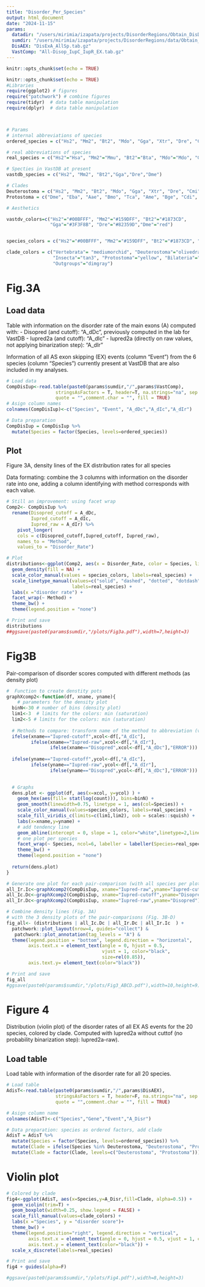 ```yaml
---
title: "Disorder_Per_Species"
output: html_document
date: "2024-11-15"
params:
  datadir: "/users/mirimia/izapata/projects/DisorderRegions/Obtain_DisDom/data"
  sumdir: "/users/mirimia/izapata/projects/DisorderRegions/data/Obtain_DisDom/Summary"
  DisAEX: "DisExA_AllSp.tab.gz"
  VastComp: "All-Disop_IupC_IupR_EX.tab.gz"
---
```


```r
knitr::opts_chunk$set(echo = TRUE)
```


```r
knitr::opts_chunk$set(echo = TRUE)
#Libraries
require(ggplot2) # figures
require("patchwork") # combine figures
require(tidyr)  # data table manipulation
require(dplyr)  # data table manipulation



# Params
# internal abbreviations of species
ordered_species = c("Hs2", "Mm2", "Bt2", "Mdo", "Gga", "Xtr", "Dre", "Cmi", "Bla", "Sp2", "Dme", "Eba", "Aae", "Bmo", "Tca", "Ame", "Bge", "Cdi", "Sma", "Obi")

# real abbreviations of species
real_species = c("Hs2"="Hsa", "Mm2"="Mmu", "Bt2"="Bta", "Mdo"="Mdo", "Gga"="Gga", "Xtr"="Xtr", "Dre"="Dre", "Cmi"="Cmi", "Bla"="Bla", "Sp2"="Spu", "Dme"="Dme", "Eba"="Eba", "Aae"="Aae", "Bmo"="Bmo", "Tca"="Tca", "Ame"="Ame", "Bge"="Bge", "Cdi"="Cdi", "Sma"="Sma", "Obi"="Obi")

# Specties in VastDB at present
vastdb_species = c("Hs2", "Mm2", "Bt2","Gga","Dre","Dme")

# Clades
Deuterostoma = c("Hs2", "Mm2", "Bt2", "Mdo", "Gga", "Xtr", "Dre", "Cmi", "Bla", "Sp2")
Protostoma = c("Dme", "Eba", "Aae", "Bmo", "Tca", "Ame", "Bge", "Cdi", "Sma", "Obi")

# Aesthetics

vastdv_colors=c("Hs2"="#00BFFF", "Mm2"="#159DFF", "Bt2"="#1873CD",
                "Gga"="#3F3F8B", "Dre"="#82359D","Dme"="red")


species_colors = c("Hs2"="#00BFFF", "Mm2"="#159DFF", "Bt2"="#1873CD", "Mdo"="#174B8B", "Gga"="#3F3F8B", "Xtr"="#64398B","Dre"="#82359D", "Cmi"="#9932CC", "Bla"="#2E8B57", "Sp2"="#96B12B", rev(c("Obi"="#FFFF00","Sma"="#FFCC33", "Cdi"="goldenrod", "Bge"="burlywood2", "Ame"="#FF9966", "Tca"="#FF6600","Bmo"="#CC6600", "Aae"="#993300", "Eba"="firebrick3", "Dme"="red")))

clade_colors = c("Vertebrata"= "mediumorchid", "Deuterostoma"="olivedrab3", 
                 "Insecta"="tan3", "Protostoma"="yellow", "Bilateria"="firebrick1", 
                 "Outgroups"="dimgray")
```


# Fig.3A

## Load data
Table with information on the disorder rate of the main exons (A) computed with:
- Disopred (and cutoff): "A_dDc", previously computed in the lab for VastDB
- Iupred2a (and cutoff): "A_dIc"
- Iupred2a (directly on raw values, not applying binarization step): "A_dIr"

Information of all AS exon skipping (EX) events (column "Event") from the 6 species (column "Species") currently present at VastDB that are also included in my analyses.


```r
# Load data
CompDisIup<-read.table(paste0(params$sumdir,"/",params$VastComp), 
                  stringsAsFactors = T, header=T, na.strings="na", sep = "\t",
                  quote = "",comment.char = "", fill = TRUE)
# Asign column names
colnames(CompDisIup)<-c("Species", "Event", "A_dDc","A_dIc","A_dIr")

# Data preparation
CompDisIup = CompDisIup %>%
  mutate(Species = factor(Species, levels=ordered_species))
```


## Plot
Figure 3A, density lines of the EX distribution rates for all species


Data formating: combine the 3 columns with information on the disorder rate into one, adding a column identifying with method corresponds with each value.

```r
# Still an improvement: using facet wrap
Comp2<- CompDisIup %>%
  rename(Disopred_cutoff = A_dDc,
         Iupred_cutoff = A_dIc,
         Iupred_raw = A_dIr) %>%
    pivot_longer(
    cols = c(Disopred_cutoff,Iupred_cutoff, Iupred_raw), 
    names_to = "Method",      
    values_to = "Disorder_Rate")
```


```r
# Plot
distributions<-ggplot(Comp2, aes(x = Disorder_Rate, color = Species, linetype = Species)) +
  geom_density(fill = NA) + 
  scale_color_manual(values = species_colors, labels=real_species) + 
  scale_linetype_manual(values=c("solid", "dashed", "dotted", "dotdash", "longdash", "twodash"),
                        labels=real_species) +
  labs(x ="disorder rate") +
  facet_wrap(~ Method) +
  theme_bw() +
  theme(legend.position = "none") 

# Print and save
distributions
##ggsave(paste0(params$sumdir,"/plots/Fig3a.pdf"),width=7,height=3)
```

# Fig3B

Pair-comparison of disorder scores computed with different methods (as density plot)



```r
#  Function to create denstity pots
graphXcomp2<-function(df, xname, yname){
    # parameters for the density plot
  binN<-30 # number of bins (density plot)
  lim1<-3  # limits for the colors: min (saturation)
  lim2<-5 # limits for the colors: min (saturation)
  
  # Methods to compare: transform name of the method to abbreviation (variable)
  ifelse(xname=="Iupred-cutoff",xcol<-df[,"A_dIc"],
         ifelse(xname=="Iupred-raw",xcol<-df[,"A_dIr"],
                ifelse(xname=="Disopred",xcol<-df[,"A_dDc"],"ERROR")))
  
  ifelse(yname=="Iupred-cutoff",ycol<-df[,"A_dIc"],
         ifelse(yname=="Iupred-raw",ycol<-df[,"A_dIr"],
                ifelse(yname=="Disopred",ycol<-df[,"A_dDc"],"ERROR")))
  

  # Graphs
  dens.plot <- ggplot(df, aes(x=xcol, y=ycol) ) +
    geom_hex(aes(fill= stat(log(count))), bins=binN) +
    geom_smooth(linewidth=0.75, linetype = 1, aes(col=Species)) +
    scale_color_manual(values=species_colors, labels=real_species) +
    scale_fill_viridis_c(limits=c(lim1,lim2), oob = scales::squish) + 
    labs(x=xname,y=yname) +
    # add tendency line
    geom_abline(intercept = 0, slope = 1, color="white",linetype=2,linewidth=0.5) +
    # one plot per species
    facet_wrap(~ Species, ncol=6, labeller = labeller(Species=real_species)) +
    theme_bw() +
    theme(legend.position = "none")
  
  return(dens.plot)
}

# Generate one plot for each pair-comparison (with all species per plot)  
all_Ir.Ic<-graphXcomp2(CompDisIup, xname="Iupred-raw",yname="Iupred-cutoff")
all_Ic.Dc<-graphXcomp2(CompDisIup, xname="Iupred-cutoff",yname="Disopred")
all_Ir.Dc<-graphXcomp2(CompDisIup, xname="Iupred-raw",yname="Disopred")

# Combine density lines (Fig. 3A) 
# with the 3 density plots of the pair-comparisons (Fig. 3B-D)
fig_all<- (distributions | all_Ic.Dc | all_Ir.Dc | all_Ir.Ic  ) +
  patchwork::plot_layout(nrow=4, guides="collect") & 
   patchwork::plot_annotation(tag_levels = "A") &
  theme(legend.position = "bottom", legend.direction = "horizontal",
        axis.text.x = element_text(angle = 0, hjust = 0.5, 
                                   vjust = 1, color="black",
                                   size=rel(0.85)),
        axis.text.y= element_text(color="black"))

# Print and save
fig_all
#ggsave(paste0(params$sumdir,"/plots/Fig3_ABCD.pdf"),width=10,height=9)

```

# Figure 4

Distribution (violin plot) of the disorder rates of all EX AS events for the 20 species, colored by clade. Computed with Iupred2a without cuttof (no probability binarization step): Iupred2a-raw).


## Load table 
Load table with information of the disorder rate for all 20 species.

```r
# Load table
AdisT<-read.table(paste0(params$sumdir,"/",params$DisAEX), 
                  stringsAsFactors = T, header=F, na.strings="na", sep = "\t",
                  quote = "",comment.char = "", fill = TRUE)

# Asign column name
colnames(AdisT)<-c("Species","Gene","Event","A_Disr")

# Data preparation: species as ordered factors, add clade
AdisT = AdisT %>%
  mutate(Species = factor(Species, levels=ordered_species)) %>%
  mutate(Clade = ifelse(Species %in% Deuterostoma, "Deuterostoma", "Protostoma")) %>%
  mutate(Clade = factor(Clade, levels=c("Deuterostoma", "Protostoma")))
```

# Violin plot

```r
# Colored by clade
fig4<-ggplot(AdisT, aes(x=Species,y=A_Disr,fill=Clade, alpha=0.5)) + 
  geom_violin(trim=T) +
  geom_boxplot(width=0.25, show.legend = FALSE) +
  scale_fill_manual(values=clade_colors) +
  labs(x ="Species", y = "disorder score")+
  theme_bw() +
  theme(legend.position="right", legend.direction = "vertical",  
        axis.text.x = element_text(angle = 0, hjust = 0.5, vjust = 1, color="black"),
        axis.text.y = element_text(color="black")) +
  scale_x_discrete(labels=real_species) 

# Print and save
fig4 + guides(alpha=F)

#ggsave(paste0(params$sumdir,"/plots/Fig4.pdf"),width=8,height=3)

```


